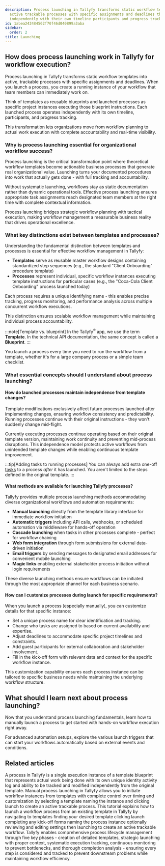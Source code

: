 ```yaml
---
description: Process launching in Tallyfy transforms static workflow templates into
  active trackable processes with specific assignments and deadlines that operate
  independently with their own timeline participants and progress tracking.
id: 1abea243484562f70f46d040899a3aba
sidebar:
  order: 2
title: Launching
---
```


## How does process launching work in Tallyfy for workflow execution?

Process launching in Tallyfy transforms static workflow templates into active, trackable processes with specific assignments and deadlines. When you launch a process, you create a running instance of your workflow that team members can immediately work on.

Think of templates as reusable blueprints and launched processes as specific project instances executing those blueprint instructions. Each launched process operates independently with its own timeline, participants, and progress tracking.

This transformation lets organizations move from workflow planning to actual work execution with complete accountability and real-time visibility.

### Why is process launching essential for organizational workflow success?

Process launching is the critical transformation point where theoretical workflow templates become actionable business processes that generate real organizational value. Launching turns your documented procedures into work that actually gets done - with full tracking and accountability.

Without systematic launching, workflows stay as static documentation rather than dynamic operational tools. Effective process launching ensures appropriate task assignments reach designated team members at the right time with complete contextual information.

Process launching bridges strategic workflow planning with tactical execution, making workflow management a measurable business reality that drives operational excellence.

### What key distinctions exist between templates and processes?

Understanding the fundamental distinction between templates and processes is essential for effective workflow management in Tallyfy:

*   **Templates** serve as reusable master workflow designs containing standardized step sequences (e.g., the standard "Client Onboarding" procedure template)
*   **Processes** represent individual, specific workflow instances executing template instructions for particular cases (e.g., the "Coca-Cola Client Onboarding" process launched today)

Each process requires a unique identifying name - this enables precise tracking, progress monitoring, and performance analysis across multiple concurrent workflow executions.

This distinction ensures scalable workflow management while maintaining individual process accountability.

:::note[Template vs. blueprint]
In the Tallyfy<sup>®</sup> app, we use the term **Template**. In the technical API documentation, the same concept is called a **Blueprint**.
:::

You launch a process every time you need to run the workflow from a template, whether it's for a large company process or a simple team checklist.

### What essential concepts should I understand about process launching?

#### How do launched processes maintain independence from template changes?
Template modifications exclusively affect future processes launched after implementing changes, ensuring workflow consistency and predictability. Running processes continue with their original instructions - they won't suddenly change mid-flight.

Currently executing processes continue operating based on their original template version, maintaining work continuity and preventing mid-process disruptions. This independence model protects active workflows from unintended template changes while enabling continuous template improvement.

:::tip[Adding tasks to running processes]
You can always add extra one-off [tasks](/products/pro/tracking-and-tasks/tasks/) to a process *after* it has launched. You aren't limited to the steps defined in the original template.
:::

#### What methods are available for launching Tallyfy processes?
Tallyfy provides multiple process launching methods accommodating diverse organizational workflows and automation requirements:

*   **Manual launching** directly from the template library interface for immediate workflow initiation
*   **Automatic triggers** including API calls, webhooks, or scheduled automation via middleware for hands-off operation
*   **Cascade launching** when tasks in other processes complete - perfect for workflow chaining
*   **Web form integration** through form submissions for external data-driven initiation
*   **Email triggers** by sending messages to designated email addresses for convenient mobile launching
*   **Magic links** enabling external stakeholder process initiation without login requirements

These diverse launching methods ensure workflows can be initiated through the most appropriate channel for each business scenario.

#### How can I customize processes during launch for specific requirements?
When you launch a process (especially manually), you can customize details for that specific instance:
*   Set a unique process name for clear identification and tracking.
*   Change who tasks are assigned to based on current availability and expertise.
*   Adjust deadlines to accommodate specific project timelines and constraints.
*   Add guest participants for external collaboration and stakeholder involvement.
*   Fill in the kick-off form with relevant data and context for the specific workflow instance.

This customization capability ensures each process instance can be tailored to specific business needs while maintaining the underlying workflow structure.


<PageTree />

## What should I learn next about process launching?

Now that you understand process launching fundamentals, learn how to manually launch a process to get started with hands-on workflow execution right away.

For advanced automation setups, explore the various launch triggers that can start your workflows automatically based on external events and conditions.


## Related articles
<CardGrid>
<LinkTitleCard header="<b>Tracking And Tasks > More about processes</b>" href="/products/pro/tracking-and-tasks/processes/" > A process in Tallyfy is a single execution instance of a template blueprint that represents actual work being done with its own unique identity activity log and ability to be tracked and modified independently from the original template. </LinkTitleCard>
<LinkTitleCard header="<b>Launching > Launch manually</b>" href="/products/pro/launching/how-can-i-launch-a-process-in-tallyfy/" > Manual process launching in Tallyfy allows you to initiate workflow instances from templates with complete control over timing and customization by selecting a template naming the instance and clicking launch to create an active trackable process. </LinkTitleCard>
<LinkTitleCard header="<b>Tutorials > Launch a process</b>" href="/products/pro/tutorials/your-first-process/" > This tutorial explains how to launch a workflow process from an existing template in Tallyfy by navigating to templates finding your desired template clicking launch completing any kick-off forms naming the process instance optionally reviewing and editing settings then launching to create an active trackable workflow. </LinkTitleCard>
<LinkTitleCard header="<b>Processes > Managing the complete process lifecycle</b>" href="/products/pro/tracking-and-tasks/processes/process-lifecycle-management/" > Tallyfy enables comprehensive process lifecycle management through five key phases - creation of detailed templates, strategic launching with proper context, systematic execution tracking, continuous monitoring to prevent bottlenecks, and thorough completion analysis - ensuring every step is considered and tracked to prevent downstream problems while maintaining workflow efficiency. </LinkTitleCard>
</CardGrid>